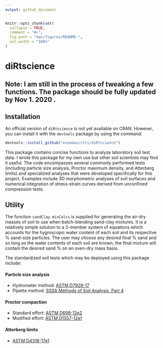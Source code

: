 ```yaml
---
output: github_document
---
```


<!-- README.md is generated from README.Rmd. Please edit that file -->

```r
knitr::opts_chunk$set(
  collapse = TRUE,
  comment = "#>",
  fig.path = "man/figures/README-",
  out.width = "100%"
)
```

# diRtscience

<!-- badges: start -->
<!-- badges: end -->

## Note: I am still in the process of tweaking a few functions. The package should be fully updated by Nov 1. 2020 .

## Installation

An official version of `diRtscience` is not yet available on CRAN. However, you can install it with the `devtools` package
by using the command:

``` r
devtools::install_github("evanmascitti/diRtscience")
```

This package contains concise functions to analyze laboratory soil test data. I wrote this package for my own use but other soil scientists may find it useful. The code encompasses several commonly performed tests (including particle size analysis, Proctor maximum density, and Atterberg limits) and specialized analyses that were developed specifically for this project. Examples include 3D morphometric analyses of soil surfaces and numerical integration of stress-strain curves derived from unconfined compression tests. 

<!-- The best way to learn about this package is through the vignettes  -->
<!-- un-comment this line once the vignettes are added  -->

## Utility

The function `sandClay.mixCalcs` is supplied for generating the air-dry masses of soil to use when batch-blending sand-clay mixtures. It is a relatively simple solution to a 2-member system of equations which accounts for the hygroscopic water content of each soil and its respective % sand-size particles. The user may choose any desired final % sand and so long as the water contents of each soil are known, the final mixture will contain the desired sand % on an oven-dry mass basis. 

The standardized soil tests which may be deployed using this package include: 

#### Particle size analysis
* Hydrometer method: [ASTM D7928-17](https://www.astm.org/Standards/D7928.htm)
* Pipette method: [SSSA Methods of Soil Analysis, Part 4](https://www.wiley.com/en-us/Methods+of+Soil+Analysis%2C+Part+4%3A+Physical+Methods-p-9780891188933)

#### Proctor compaction
* Standard effort: [ASTM D698-12e2](https://www.astm.org/Standards/D698.htm)
* Modified effort: [ASTM D1557-12e1](https://www.astm.org/Standards/D1557)

#### Atterberg limits 
* [ASTM D4318-17e1](https://www.astm.org/Standards/D4318)
